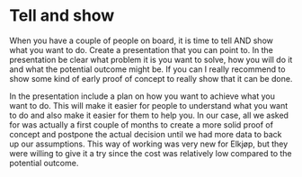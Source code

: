 

<Columns columns={2}>

<Column>
<CentralContent>

# Tell and show

</CentralContent>
</Column>
<Column>
<CentralContent>
    <Megaphone className="w-72 h-72" />
    <Eye className="w-72 h-72" />
</CentralContent>
</Column>
</Columns>

<Notes>
When you have a couple of people on board, it is time to tell AND show what you want to do. Create a presentation that you can point to. In the presentation be clear what problem it is you want to solve, how you will do it and what the potential outcome might be. If you can I really recommend to show some kind of early proof of concept to really show that it can be done.

In the presentation include a plan on how you want to achieve what you want to do. This will make it easier for people to understand what you want to do and also make it easier for them to help you. In our case, all we asked for was actually a first couple of months to create a more solid proof of concept and postpone the actual decision until we had more data to back up our assumptions. This way of working was very new for Elkjøp, but they were willing to give it a try since the cost was relatively low compared to the potential outcome.
</Notes>